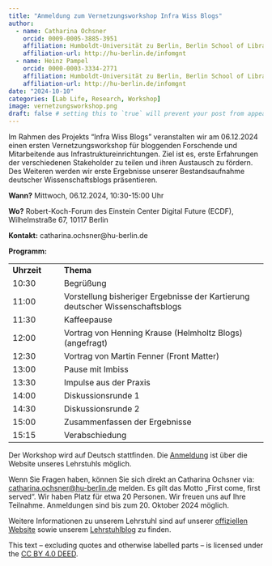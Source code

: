 ```yaml
---
title: "Anmeldung zum Vernetzungsworkshop Infra Wiss Blogs"
author:
  - name: Catharina Ochsner
    orcid: 0009-0005-3885-3951 
    affiliation: Humboldt-Universität zu Berlin, Berlin School of Library and Information Science
    affiliation-url: http://hu-berlin.de/infomgnt 
  - name: Heinz Pampel
    orcid: 0000-0003-3334-2771
    affiliation: Humboldt-Universität zu Berlin, Berlin School of Library and Information Science & Helmholtz-Gemeinschaft, Helmholtz Open Science Office
    affiliation-url: http://hu-berlin.de/infomgnt
date: "2024-10-10"
categories: [Lab Life, Research, Workshop]
image: vernetzungsworkshop.png
draft: false # setting this to `true` will prevent your post from appearing on your listing page until you're ready!
---
```


Im Rahmen des Projekts “Infra Wiss Blogs” veranstalten wir am 06.12.2024 einen ersten Vernetzungsworkshop für bloggenden Forschende und Mitarbeitende aus Infrastruktureinrichtungen. Ziel ist es, erste Erfahrungen der verschiedenen Stakeholder zu teilen und ihren Austausch zu fördern. Des Weiteren werden wir erste Ergebnisse unserer Bestandsaufnahme deutscher Wissenschaftsblogs präsentieren.

**Wann?** Mittwoch, 06.12.2024, 10:30-15:00 Uhr

**Wo?** Robert-Koch-Forum des Einstein Center Digital Future (ECDF), Wilhelmstraße 67, 10117 Berlin

**Kontakt:** catharina.ochsner\@hu-berlin.de

**Programm:**

|             |                                                                               |
|---------------|---------------------------------------------------------|
| **Uhrzeit** | **Thema**                                                                     |
| 10:30       | Begrüßung                                                                     |
| 11:00       | Vorstellung bisheriger Ergebnisse der Kartierung deutscher Wissenschaftsblogs |
| 11:30       | Kaffeepause                                                                   |
| 12:00       | Vortrag von Henning Krause (Helmholtz Blogs) (angefragt)                      |
| 12:30       | Vortrag von Martin Fenner (Front Matter)                                      |
| 13:00       | Pause mit Imbiss                                                              |
| 13:30       | Impulse aus der Praxis                                                        |
| 14:00       | Diskussionsrunde 1                                                            |
| 14:30       | Diskussionsrunde 2                                                            |
| 15:00       | Zusammenfassen der Ergebnisse                                                 |
| 15:15       | Verabschiedung                                                                |

Der Workshop wird auf Deutsch stattfinden. Die [Anmeldung](https://www.ibi.hu-berlin.de/de/forschung/infomanagement/events/vernetzungsworkshop-infra-wiss-blogs/anmeldung-vernetzungsworkshop-infra-wiss-blogs) ist über die Website unseres Lehrstuhls möglich.

Wenn Sie Fragen haben, können Sie sich direkt an Catharina Ochsner via: [catharina.ochsner\@hu-berlin.de](mailto:catharina.ochsner@hu-berlin.de) melden. Es gilt das Motto „First come, first served“. Wir haben Platz für etwa 20 Personen. Wir freuen uns auf Ihre Teilnahme. Anmeldungen sind bis zum 20. Oktober 2024 möglich.

Weitere Informationen zu unserem Lehrstuhl sind auf unserer [offiziellen Website](http://hu.berlin/infomgnt) sowie unserem [Lehrstuhlblog](https://infomgnt.org/) zu finden.

This text – excluding quotes and otherwise labelled parts – is licensed under the [CC BY 4.0 DEED](https://creativecommons.org/licenses/by/4.0/deed.de).
